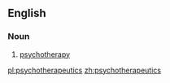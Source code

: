 ==English==

===Noun===
{{en-noun|-}}

# [[psychotherapy]]

[[pl:psychotherapeutics]]
[[zh:psychotherapeutics]]